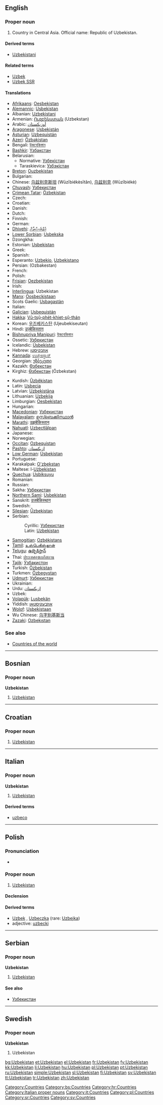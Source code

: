{{also|Uzbekistán}}
{{wikipedia}}
==English==

===Proper noun===
{{infl|en|proper noun}}

# Country in Central Asia. Official name: Republic of Uzbekistan.

====Derived terms====
* [[Uzbekistani]]

====Related terms====
* [[Uzbek]]
* [[Uzbek SSR]]

====Translations====
{{trans-top|Republic of Uzbekistan}}
* [[Afrikaans]]: [[Oesbekistan]]
* [[Alemannic]]: [[Usbekistan]]
* Albanian: [[Uzbekistani]]
* Armenian: [[Ուզբեկստան]] (Uzbekstan)
* Arabic: [[أوزبكستان]]
* [[Aragonese]]: [[Usbekistán]]
* [[Asturian]]: [[Uzbequistán]]
* [[Azeri]]: [[Özbəkistan]]
* Bengali: [[উজবেকিস্তান]]
* [[Bashkir]]: [[Үзбәкстан]]
* Belarusian:
** Normative: [[Узбекістан]]
** Taraskievica: [[Узбэкістан]]
* [[Breton]]: [[Ouzbekistan]]
* Bulgarian: {{t+|bg|Узбекистан|sc=Cyrl}}
* Chinese: [[乌兹别克斯坦]] (Wūzībiékèsītǎn), [[乌兹别克]] (Wūzībiékè)
* [[Chuvash]]: [[Узбекистан]]
* [[Crimean Tatar]]: [[Özbekistan]]
* Czech: {{t-|cs|Uzbekistán|m}}
* Croatian: {{t-|hr|Uzbekistan|m}}
* Danish: {{t-|da|Usbekistan}}
* Dutch: {{t+|nl|Oezbekistan}}
* Finnish: {{t+|fi|Uzbekistan}}
* German: {{t+|de|Usbekistan}}
* [[Dhivehi]]: [[އުޒްބެކިސްތާން]]
* [[Lower Sorbian]]: [[Usbekska]]
* Dzongkha: {{t|dz|ཨུཛ་བེ་ཀིསི་ཏཱན་|sc=Tibt}}
* Estonian: [[Usbekistan]]
* Greek: {{t+|el|Ουζμπεκιστάν|n|sc=Grek}}
* Spanish: {{t+|es|Uzbekistán}}
* Esperanto: [[Uzbekio]], [[Uzbekistano]]
* Persian: {{fa-Arab|[[ازبكستان]]}} (Ozbakestan)
* French: {{t+|fr|Ouzbékistan|m}}
* Polish: {{t+|pl|Uzbekistan}}
* [[Frisian]]: [[Oezbekistan]]
* Irish: {{t|ga|Úisbéiceastáin|f|alt=an Úisbéiceastáin}}
* [[Interlingua]]: Uzbekistan
* [[Manx]]: [[Oosbeckistaan]]
* Scots Gaelic: [[Usbagastàn]]
* Italian: {{t-|it|Uzbekistan|m}}
* [[Galician]]: [[Usbequistán]]
* [[Hakka]]: [[Vû-tsṳ̂-phe̍t-khiet-sṳ̂-thán]]
* Korean: [[우즈베키스탄]] (Ujeubekiseutan)
* Hindi: [[उज़्बेकिस्तान]]
* [[Bishnupriya Manipuri]]: [[উজবেকিস্তান]]
* Ossetic: [[Узбекистан]]
* Icelandic: [[Úsbekistan]]
* Hebrew: [[אוזבקיסטן]]
* [[Kannada]]: [[ಉಜ್ಬೇಕಿಸ್ಥಾನ್]]
* Georgian: [[უზბეკეთი]]
* Kazakh: [[Өзбекстан]]
* Kirghiz: [[Өзбекстан]] (Özbekstan)
{{trans-mid}}
* Kurdish: [[Ûzbêkistan]]
* Latin: [[Usbecia]]
* Latvian: [[Uzbekistāna]]
* Lithuanian: [[Uzbekija]]
* Limburgian: [[Oesbekistan]]
* Hungarian: {{t+|hu|Üzbegisztán}}
* [[Macedonian]]: [[Узбекистан]]
* [[Malayalam]]: [[ഉസ്ബെക്കിസ്ഥാന്‍]]
* [[Marathi]]: [[उझबेकिस्तान]]
* [[Nahuatl]]: [[Uzbectlālpan]]
* Japanese: {{t+|ja|ウズベキスタン|tr=Uzubekisutan|sc=Jpan}}
* Norwegian: {{t+|no|Usbekistan}}
* [[Occitan]]: [[Ozbequistan]]
* [[Pashto]]: [[ازبکستان]]
* [[Low German]]: [[Usbekistan]]
* Portuguese: {{t+|pt|Usbequistão}}
* Karakalpak: [[O'zbekstan]]
* Maltese: l-[[Użbekistan]]
* [[Quechua]]: [[Usbiksuyu]]
* Romanian: {{t-|ro|Uzbekistan|n}}
* Russian: {{t+|ru|Узбекистан|sc=Cyrl}}
* Sakha: [[Узбекистан]]
* [[Northern Sami]]: [[Usbekistan]]
* Sanskrit: [[उजबेकिस्थान]]
* Swedish: {{t+|sv|Uzbekistan}}
* [[Silesian]]: [[Ůzbekistan]]
* Serbian:
*: Cyrillic: [[Узбекистан#Serbian|Узбекистан]] {{m}}
*: Latin: [[Uzbekistan#Serbian|Uzbekistan]] {{m}}
* [[Samogitian]]: [[Ozbėkistans]]
* [[Tamil]]: [[உஸ்பெகிஸ்தான்]]
* [[Telugu]]: [[ఉజ్బెకిస్తాన్]]
* Thai: [[ประเทศอุซเบกิสถาน]]
* [[Tajik]]: [[Ӯзбакистон]]
* Turkish: [[Özbekistan]]
* Turkmen: [[Özbegystan]]
* [[Udmurt]]: [[Узбекистан]]
* Ukrainian: {{t-|uk|Узбекистан|sc=Cyrl|xs=Ukrainian}}
* Urdu: [[ازبکستان]]
* Uzbek: {{t-|uz|O'zbekiston|xs=Uzbek}}
* [[Volapük]]: [[Lusbekän]]
* Yiddish: [[אוזבעקיסטאן]]
* [[Wolof]]: [[Usbekistaan]]
* Wu Chinese: [[乌字别基斯当]]
* [[Zazaki]]: [[Ozbekıstan]]
{{trans-bottom}}
{{rfc-auto}}

===See also===
* [[Appendix:Countries of the world|Countries of the world]]

[[Category:Countries]]

----

==Bosnian==

===Proper noun===
'''Uzbekistan''' {{m}}

# [[Uzbekistan#English|Uzbekistan]]

[[Category:bs:Countries]]

----

==Croatian==

===Proper noun===
{{infl|hr|proper noun|g=m}}

# [[#English|Uzbekistan]]

[[Category:hr:Countries]]

----

==Italian==
{{wikipedia|lang=it}}

===Proper noun===
'''Uzbekistan''' {{m}}

# [[#English|Uzbekistan]]

====Derived terms====
* [[uzbeco]]

[[Category:Italian proper nouns]]
[[Category:it:Countries]]

----

==Polish==

===Pronunciation===
* {{IPA|/uz̪bɛˈkʲis̪t̪an̪/|lang=pl}}

===Proper noun===
{{infl|pl|proper noun|g=m}}

# [[#English|Uzbekistan]]

====Declension====
{{pl-decl-noun-sing
|Uzbekistan
|Uzbekistanu
|Uzbekistanowi
|Uzbekistan
|Uzbekistanem
|Uzbekistanie
|Uzbekistanie
}}

====Derived terms====
* [[Uzbek]] {{m}}, [[Uzbeczka]] {{f}} (rare: [[Uzbejka]])
* adjective: [[uzbecki]]

[[Category:pl:Countries]]

----

==Serbian==

===Proper noun===
'''Uzbekistan''' {{m}}

# [[Uzbekistan#English|Uzbekistan]]

====See also====
* [[Узбекистан#Serbian|Узбекистан]]

[[Category:sr:Countries]]

----

==Swedish==

===Proper noun===
'''Uzbekistan'''

# Uzbekistan

[[Category:sv:Countries]]

[[bg:Uzbekistan]]
[[et:Uzbekistan]]
[[el:Uzbekistan]]
[[fr:Uzbekistan]]
[[fy:Uzbekistan]]
[[kk:Uzbekistan]]
[[li:Uzbekistan]]
[[hu:Uzbekistan]]
[[pl:Uzbekistan]]
[[pt:Uzbekistan]]
[[ru:Uzbekistan]]
[[simple:Uzbekistan]]
[[sl:Uzbekistan]]
[[fi:Uzbekistan]]
[[sv:Uzbekistan]]
[[tt:Uzbekistan]]
[[tr:Uzbekistan]]
[[zh:Uzbekistan]]